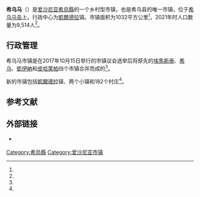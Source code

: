 {{Infobox settlement
| name                    = 希乌马
| native_name             = Hiiumaa vald
| native_name_lang        = et
| settlement_type         = [[愛沙尼亞行政區劃|市镇]]
| image_skyline           = Kõpu tuletorn. Vaade ülevalt.jpg
| image_caption           = 克普灯塔
| image_flag              = Flag of Hiiumaa Parish.svg
| flag_size               = 125px
| image_shield            = Coat of arms of Hiiumaa Parish.svg
| shield_size             = 75px
| image_map               = Eesti Hiiumaa vald 2017.svg
| map_caption             = 希乌马市镇在爱沙尼亚的位置
| pushpin_map             = 
| pushpin_label_position  = 
| pushpin_map_alt         = 
| pushpin_map_caption     = 
| coordinates             = 
| coor_pinpoint           = 
| coordinates_footnotes   = 
| subdivision_type        = [[世界政區索引|国家]]
| subdivision_name        = [[愛沙尼亞|愛沙尼亞]]
| subdivision_type1       = [[愛沙尼亞行政區劃|县]]
| subdivision_name1       = [[希烏縣|希烏縣]]
| seat_type               = 行政中心
| seat                    = [[凱爾德拉|凱爾德拉]]
| established_title       = 合并成立
| established_date        = 2017年10月
| government_footnotes    = 
| leader_party            = 
| leader_title            = 
| leader_name             = 
| unit_pref               = Metric
| area_footnotes          = <ref name="haldus"/>
| area_note               = 
| area_water_percent      = 
| area_rank               = 
| area_total_km2          = 1032.44
| elevation_footnotes     = 
| elevation_m             = 
| population_as_of        = 2021
| population_footnotes    = <ref name="demog"/>
| population_total        = 9,514
| population_density_km2  = auto
| population_note         = 
| timezone1               = 
| utc_offset1             = 
| timezone1_DST           = 
| utc_offset1_DST         = 
| postal_code_type        = 邮政编码
| postal_code             = 
| area_code_type          = 
| area_code               = 
| iso_code                = 
| website                 = {{URL|https://vald.hiiumaa.ee/}}
| footnotes               = 
}}
'''希乌马'''（{{lang-et|Hiiumaa vald}}）是[[爱沙尼亚|爱沙尼亚]][[希烏縣|希烏縣]]的一个乡村型市镇，也是希乌县的唯一市镇，位于[[希乌马岛|希乌马岛]]上。行政中心为[[凱爾德拉|凱爾德拉]]镇。市镇面积为1032平方公里<ref name="haldus"/>，2021年时人口数量为9,514人<ref name="demog"/>。

== 行政管理 ==
希乌马市镇是在2017年10月15日举行的市镇议会选举后将原先的[[埃馬斯泰鄉|埃馬斯泰]]、[[希尤鄉|希乌]]、[[凱伊納鄉|凱伊納]]和[[皮哈萊帕鄉|皮哈萊帕]]四个市镇合并而成的<ref name="Cavegn"/>。

新的市镇包括[[凱爾德拉|凱爾德拉]]镇、两个小镇和182个村庄<ref name="Asustus"/>。

== 参考文献 ==
{{Reflist|30em|refs=
<ref name="demog">{{cite web | url = https://www.elvl.ee/elanike-arv | title = Elanike demograafiline jaotus KOV-de kaupa | language = et | publisher = Eesti Linnade ja Valdade Liit | date = 2021-01-06 | accessdate = 2021-03-31 | archive-date = 2020-12-05 | archive-url = https://web.archive.org/web/20201205023600/https://www.elvl.ee/elanike-arv | dead-url = no }}</ref>

<ref name="haldus">{{cite web | url = https://haldusreform.fin.ee/static/sites/3/2018/02/ulevaade_omavalitsused_2018.xlsx | title = Ühinenud ja kõikide omavalitsuste ülevaade (sh KOV kontaktandmed ja omavalitsusjuhid) | format = xlsx | language = et | publisher = haldusreform.fin.ee | date = 2018-03 | accessdate = 2021-03-31 | archive-date = 2018-04-02 | archive-url = https://web.archive.org/web/20180402225522/https://haldusreform.fin.ee/static/sites/3/2018/02/ulevaade_omavalitsused_2018.xlsx | dead-url = no }}</ref>

<ref name="Cavegn">{{cite web | url = https://news.err.ee/637672/supreme-court-upholds-forced-mergers-of-five-municipalities | title = Supreme Court upholds forced mergers of five municipalities | author = Cavegn, Dario (ed.) | language = en | publisher = ERR | date = 2017-10-20 | accessdate = 2021-02-23 | archive-date = 2020-11-25 | archive-url = https://web.archive.org/web/20201125023925/https://news.err.ee/637672/supreme-court-upholds-forced-mergers-of-five-municipalities | dead-url = no }}</ref>

<ref name="Asustus">{{cite web | url = https://www.riigiteataja.ee/aktilisa/1020/2201/8005/Asustusuksuste_nimistu_lisa_30012018.pdf | title = Asustusüksuste nimistu | format = pdf | language = et | publisher = riigiteataja.ee | date = 2018-01-30 | accessdate = 2021-03-31 | archive-date = 2018-05-10 | archive-url = https://web.archive.org/web/20180510185113/https://www.riigiteataja.ee/aktilisa/1020/2201/8005/Asustusuksuste_nimistu_lisa_30012018.pdf | dead-url = no }}</ref>
}}

== 外部链接 ==
{{commonscat|Hiiumaa Parish|position=left}}
* {{Official site|https://vald.hiiumaa.ee/}} {{et icon}}

{{DEFAULTSORT:Hiiumaa vald}}
[[Category:希烏縣|Category:希烏縣]]
[[Category:爱沙尼亚市镇|Category:爱沙尼亚市镇]]